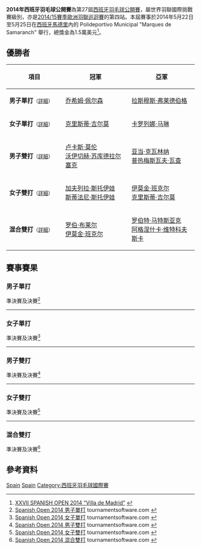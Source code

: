 {{noteTA|G1=Badminton}}
{{infobox badminton event
|name           = 2014年西班牙羽毛球公開賽
|image          = 
|size           = 
|caption        =
|dates          = 2014年5月22日－5月25日
|number_edition = 第27屆
|level          = 4A
|prize_money    = 1.5萬美元
|location       = {{ESP}}[[馬德里|馬德里]]
|venue          = Polideportivo Municipal "Marques de Samaranch"
|previous       = 2013年西班牙羽毛球公開賽 
|next           = 2015年西班牙羽毛球國際賽
}}
'''2014年西班牙羽毛球公開賽'''為第27屆[[西班牙羽毛球公開賽|西班牙羽毛球公開賽]]，屬世界羽聯國際挑戰賽級別，亦是[[2014/15賽季歐洲羽聯巡迴賽|2014/15賽季歐洲羽聯巡迴賽]]的第四站。本屆賽事於2014年5月22日至5月25日在[[西班牙|西班牙]][[馬德里|馬德里]]內的 Polideportivo Municipal "Marques de Samaranch" 舉行，總獎金為1.5萬美元<ref>[http://www.bwfbadminton.org/file.aspx?id=539238&dl=1 XXVII SPANISH OPEN 2014 “Villa de Madrid”] {{Wayback|url=http://www.bwfbadminton.org/file.aspx?id=539238&dl=1 |date=20140527212558 }}{{en}}</ref>。

== 優勝者 ==
{| class=wikitable style="font-size:small"
!width="200"|項目
!width="250"|冠軍
!width="250"|亞軍
|-
|'''男子單打'''<small>（[[#男子單打|詳細]]）</small>
|{{flagicon|DEN}} [[乔希姆·佩尔森|乔希姆·佩尔森]]
|{{flagicon|DEN}} [[拉斯穆斯·弗莱德伯格|拉斯穆斯·弗莱德伯格]]
|-
|'''女子單打'''<small>（[[#女子單打|詳細]]）</small>
|{{flagicon|SCO}} [[克里斯蒂·吉尔莫|克里斯蒂·吉尔莫]]
|{{flagicon|ESP}} [[卡罗列娜·马琳|卡罗列娜·马琳]]
|-
|'''男子雙打'''<small>（[[#男子雙打|詳細]]）</small>
|{{flagicon|POL}} [[卢卡斯·莫伦|卢卡斯·莫伦]]<br/>{{flagicon|POL}} [[沃伊切赫·苏库德拉尔塞克|沃伊切赫·苏库德拉尔塞克]]
|{{flagicon|POL}} [[亚当·克瓦林纳|亚当·克瓦林纳]]<br/>{{flagicon|POL}} [[普热梅斯瓦夫·瓦查|普热梅斯瓦夫·瓦查]]
|-
|'''女子雙打'''<small>（[[#女子雙打|詳細]]）</small>
|{{flagicon|BUL}} [[加夫列拉·斯托伊娃|加夫列拉·斯托伊娃]]<br/>{{flagicon|BUL}} [[斯蒂法尼·斯托伊娃|斯蒂法尼·斯托伊娃]]
|{{flagicon|SCO}} [[伊莫金·班克尔|伊莫金·班克尔]]<br/>{{flagicon|SCO}} [[克里斯蒂·吉尔莫|克里斯蒂·吉尔莫]]
|-
|'''混合雙打'''<small>（[[#混合雙打|詳細]]）</small>
|{{flagicon|SCO}} [[罗伯·布莱尔|罗伯·布莱尔]]<br/>{{flagicon|SCO}} [[伊莫金·班克尔|伊莫金·班克尔]]
|{{flagicon|POL}} [[罗伯特·马特斯亚克|罗伯特·马特斯亚克]]<br/>{{flagicon|POL}} [[阿格涅什卡·维特科夫斯卡|阿格涅什卡·维特科夫斯卡]]
|}

== 賽事賽果 ==
=== 男子單打 ===
;準決賽及決賽<ref name="MS">[http://bwf.tournamentsoftware.com/sport/draw.aspx?id=CD76FFC3-ECE2-4915-A4DF-262677169D4C&draw=2 Spanish Open 2014 男子單打] {{Wayback|url=http://bwf.tournamentsoftware.com/sport/draw.aspx?id=CD76FFC3-ECE2-4915-A4DF-262677169D4C&draw=2 |date=20200202043143 }} tournamentsoftware.com {{en}}</ref>
{{4TeamBracket-Tennis3-v2
| team-width=200
| RD1-seed1=6
| RD1-team1='''{{flagicon|DEN}} [[拉斯穆斯·弗莱德伯格|拉斯穆斯·弗莱德伯格]]
| RD1-score1-1='''21
| RD1-score1-2=19
| RD1-score1-3='''21
| RD1-seed2=
| RD1-team2={{flagicon|DEN}} [[金·布鲁恩|金·布鲁恩]]
| RD1-score2-1=16
| RD1-score2-2='''21
| RD1-score2-3=11

| RD1-seed3=4
| RD1-team3='''{{flagicon|DEN}} [[乔希姆·佩尔森|乔希姆·佩尔森]]
| RD1-score3-1='''21
| RD1-score3-2=19
| RD1-score3-3='''21
| RD1-seed4=
| RD1-team4={{flagicon|ITA}} [[因德拉·巴古斯·艾德·钱德拉|因德拉·巴古斯·艾德·钱德拉]]
| RD1-score4-1=16
| RD1-score4-2='''21
| RD1-score4-3=11

| RD2-seed1=6
| RD2-team1={{flagicon|DEN}} [[拉斯穆斯·弗莱德伯格|拉斯穆斯·弗莱德伯格]]
| RD2-score1-1=12
| RD2-score1-2=13
| RD2-score1-3=
| RD2-seed2=4
| RD2-team2='''{{flagicon|DEN}} [[乔希姆·佩尔森|乔希姆·佩尔森]]
| RD2-score2-1='''21
| RD2-score2-2='''21
| RD2-score2-3=
}}
----

=== 女子單打 ===
;準決賽及決賽<ref name="WS">[http://bwf.tournamentsoftware.com/sport/draw.aspx?id=CD76FFC3-ECE2-4915-A4DF-262677169D4C&draw=4 Spanish Open 2014 女子單打] {{Wayback|url=http://bwf.tournamentsoftware.com/sport/draw.aspx?id=CD76FFC3-ECE2-4915-A4DF-262677169D4C&draw=4 |date=20210716093304 }} tournamentsoftware.com {{en}}</ref>
{{4TeamBracket-Tennis3-v2
| team-width=200
| RD1-seed1=1
| RD1-team1='''{{flagicon|ESP}} [[卡罗列娜·马琳|卡罗列娜·马琳]]
| RD1-score1-1='''21
| RD1-score1-2='''21
| RD1-score1-3=
| RD1-seed2=6
| RD1-team2={{flagicon|BUL}} [[斯蒂法尼·斯托伊娃|斯蒂法尼·斯托伊娃]]
| RD1-score2-1=9
| RD1-score2-2=10
| RD1-score2-3=

| RD1-seed3=
| RD1-team3={{flagicon|FRA}} [[戴尔芬·兰萨克|戴尔芬·兰萨克]]
| RD1-score3-1=4
| RD1-score3-2=17
| RD1-score3-3=
| RD1-seed4=2
| RD1-team4='''{{flagicon|SCO}} [[克里斯蒂·吉尔莫|克里斯蒂·吉尔莫]]
| RD1-score4-1='''21
| RD1-score4-2='''21
| RD1-score4-3=

| RD2-seed1=1
| RD2-team1={{flagicon|ESP}} [[卡罗列娜·马琳|卡罗列娜·马琳]]
| RD2-score1-1=19
| RD2-score1-2=18
| RD2-score1-3=
| RD2-seed2=2
| RD2-team2='''{{flagicon|SCO}} [[克里斯蒂·吉尔莫|克里斯蒂·吉尔莫]]
| RD2-score2-1='''21
| RD2-score2-2='''21
| RD2-score2-3=
}}
----

=== 男子雙打 ===
;準決賽及決賽<ref name="MD">[http://bwf.tournamentsoftware.com/sport/draw.aspx?id=CD76FFC3-ECE2-4915-A4DF-262677169D4C&draw=6 Spanish Open 2014 男子雙打] {{Wayback|url=http://bwf.tournamentsoftware.com/sport/draw.aspx?id=CD76FFC3-ECE2-4915-A4DF-262677169D4C&draw=6 |date=20200202043132 }} tournamentsoftware.com {{en}}</ref>
{{4TeamBracket-Tennis3-v2
| team-width=200
| RD1-seed1=1
| RD1-team1='''{{flagicon|POL}} [[亚当·克瓦林纳|亚当·克瓦林纳]]<br/> {{flagicon|POL}} [[普热梅斯瓦夫·瓦查|普热梅斯瓦夫·瓦查]]
| RD1-score1-1='''21
| RD1-score1-2='''21
| RD1-score1-3=
| RD1-seed2=4
| RD1-team2={{flagicon|NED}} [[雅高·阿伦斯|雅高·阿伦斯]]<br/> {{flagicon|NED}} [[耶勒·马斯|耶勒·马斯]]
| RD1-score2-1=14
| RD1-score2-2=18
| RD1-score2-3=

| RD1-seed3=3
| RD1-team3={{flagicon|RUS}} [[尼基塔·哈基莫夫|尼基塔·哈基莫夫]]<br/> {{flagicon|RUS}} [[瓦西里·库兹涅佐夫|瓦西里·库兹涅佐夫]]
| RD1-score3-1=11
| RD1-score3-2=18
| RD1-score3-3=
| RD1-seed4=2
| RD1-team4='''{{nowrap|{{flagicon|POL}} [[卢卡斯·莫伦|卢卡斯·莫伦]]<br/> {{flagicon|POL}} [[沃伊切赫·苏库德拉尔塞克|沃伊切赫·苏库德拉尔塞克]]}}
| RD1-score4-1='''21
| RD1-score4-2='''21
| RD1-score4-3=

| RD2-seed1=1
| RD2-team1={{flagicon|POL}} [[亚当·克瓦林纳|亚当·克瓦林纳]]<br/> {{flagicon|POL}} [[普热梅斯瓦夫·瓦查|普热梅斯瓦夫·瓦查]]
| RD2-score1-1='''21
| RD2-score1-2=15
| RD2-score1-3=16
| RD2-seed2=2
| RD2-team2='''{{nowrap|{{flagicon|POL}} [[卢卡斯·莫伦|卢卡斯·莫伦]]<br/> {{flagicon|POL}} [[沃伊切赫·苏库德拉尔塞克|沃伊切赫·苏库德拉尔塞克]]}}
| RD2-score2-1=9
| RD2-score2-2='''21
| RD2-score2-3='''21
}}
----

=== 女子雙打 ===
;準決賽及決賽<ref name="WD">[http://bwf.tournamentsoftware.com/sport/draw.aspx?id=CD76FFC3-ECE2-4915-A4DF-262677169D4C&draw=10 Spanish Open 2014 女子雙打] {{Wayback|url=http://bwf.tournamentsoftware.com/sport/draw.aspx?id=CD76FFC3-ECE2-4915-A4DF-262677169D4C&draw=10 |date=20200202043129 }} tournamentsoftware.com {{en}}</ref>
{{4TeamBracket-Tennis3-v2
| team-width=200
| RD1-seed1=1
| RD1-team1={{flagicon|USA}} [[李意恒|李意恒]]<br/> {{flagicon|USA}} [[宝拉·琳·奥巴娜娜|宝拉·琳·奥巴娜娜]]
| RD1-score1-1=15
| RD1-score1-2=17
| RD1-score1-3=
| RD1-seed2=
| RD1-team2='''{{flagicon|SCO}} [[伊莫金·班克尔|伊莫金·班克尔]]<br/> {{flagicon|SCO}} [[克里斯蒂·吉尔莫|克里斯蒂·吉尔莫]]
| RD1-score2-1='''21
| RD1-score2-2='''21
| RD1-score2-3=

| RD1-seed3=
| RD1-team3={{flagicon|DEN}} [[麦尔肯·弗勒尔戈德|麦尔肯·弗勒尔戈德]]<br/> {{flagicon|DEN}} [[萨拉·蒂格森|萨拉·蒂格森]]
| RD1-score3-1=14
| RD1-score3-2='''21
| RD1-score3-3=13
| RD1-seed4=2
| RD1-team4='''{{flagicon|BUL}} [[加夫列拉·斯托伊娃|加夫列拉·斯托伊娃]]<br/> {{flagicon|BUL}} [[斯蒂法尼·斯托伊娃|斯蒂法尼·斯托伊娃]]
| RD1-score4-1='''21
| RD1-score4-2=12
| RD1-score4-3='''21

| RD2-seed1=
| RD2-team1={{flagicon|SCO}} [[伊莫金·班克尔|伊莫金·班克尔]]<br/> {{flagicon|SCO}} [[克里斯蒂·吉尔莫|克里斯蒂·吉尔莫]]
| RD2-score1-1=14
| RD2-score1-2=9
| RD2-score1-3=
| RD2-seed2=2
| RD2-team2='''{{flagicon|BUL}} [[加夫列拉·斯托伊娃|加夫列拉·斯托伊娃]]<br/> {{flagicon|BUL}} [[斯蒂法尼·斯托伊娃|斯蒂法尼·斯托伊娃]]
| RD2-score2-1='''21
| RD2-score2-2='''21
| RD2-score2-3=
}}
----

=== 混合雙打 ===
;準決賽及決賽<ref name="XD">[http://bwf.tournamentsoftware.com/sport/draw.aspx?id=CD76FFC3-ECE2-4915-A4DF-262677169D4C&draw=8 Spanish Open 2014 混合雙打] {{Wayback|url=http://bwf.tournamentsoftware.com/sport/draw.aspx?id=CD76FFC3-ECE2-4915-A4DF-262677169D4C&draw=8 |date=20200202043128 }} tournamentsoftware.com {{en}}</ref>
{{4TeamBracket-Tennis3-v2
| team-width=200
| RD1-seed1=1
| RD1-team1='''{{flagicon|SCO}} [[罗伯·布莱尔|罗伯·布莱尔]]<br/> {{flagicon|SCO}} [[伊莫金·班克尔|伊莫金·班克尔]]
| RD1-score1-1=16
| RD1-score1-2='''21
| RD1-score1-3='''21
| RD1-seed2=
| RD1-team2={{flagicon|NED}} [[约瑞特·德鲁伊特|约瑞特·德鲁伊特]]<br/> {{flagicon|NED}} [[萨曼塔·巴宁|萨曼塔·巴宁]]
| RD1-score2-1='''21
| RD1-score2-2=16
| RD1-score2-3=15

| RD1-seed3=3
| RD1-team3='''{{nowrap|{{flagicon|POL}} [[罗伯特·马特斯亚克|罗伯特·马特斯亚克]]<br/> {{flagicon|POL}} [[阿格涅什卡·维特科夫斯卡|阿格涅什卡·维特科夫斯卡]]}}
| RD1-score3-1='''21
| RD1-score3-2=14
| RD1-score3-3='''21
| RD1-seed4=2
| RD1-team4={{flagicon|NED}} [[雅高·阿伦斯|雅高·阿伦斯]]<br/> {{flagicon|NED}} [[塞莱娜·皮克|塞莱娜·皮克]]
| RD1-score4-1=19
| RD1-score4-2='''21
| RD1-score4-3=15

| RD2-seed1=1
| RD2-team1='''{{flagicon|SCO}} [[罗伯·布莱尔|罗伯·布莱尔]]<br/> {{flagicon|SCO}} [[伊莫金·班克尔|伊莫金·班克尔]]
| RD2-score1-1='''21
| RD2-score1-2=14
| RD2-score1-3='''21
| RD2-seed2=3
| RD2-team2={{nowrap|{{flagicon|POL}} [[罗伯特·马特斯亚克|罗伯特·马特斯亚克]]<br/> {{flagicon|POL}} [[阿格涅什卡·维特科夫斯卡|阿格涅什卡·维特科夫斯卡]]}}
| RD2-score2-1=13
| RD2-score2-2='''21
| RD2-score2-3=16
}}

== 參考資料 ==
{{Reflist}}

[[Category:2014年世界羽聯國際挑戰賽|Spain]]
[[Category:2014/15賽季歐洲羽聯巡迴賽|Spain]]
[[Category:西班牙羽毛球國際賽|Category:西班牙羽毛球國際賽]]